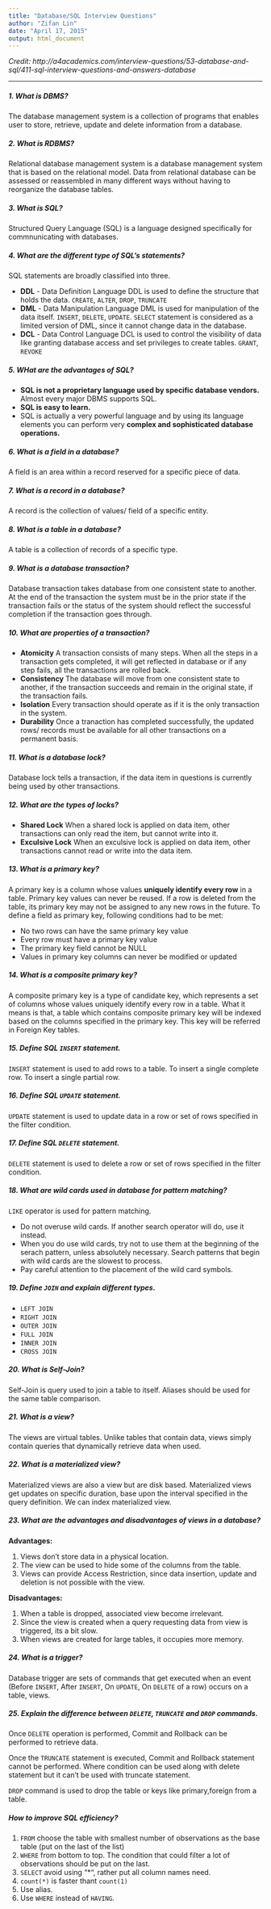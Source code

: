 ```yaml
---
title: "Database/SQL Interview Questions"
author: "Zifan Lin"
date: "April 17, 2015"
output: html_document
---
```



*Credit: http://a4academics.com/interview-questions/53-database-and-sql/411-sql-interview-questions-and-answers-database*

-------------------------
##### 1. What is DBMS?
The database management system is a collection of programs that enables user to store, retrieve, update and delete information from a database.

##### 2. What is RDBMS?
Relational database management system is a database management system that is based on the relational model. Data from relational database can be assessed or reassembled in many different ways without having to reorganize the database tables.

##### 3. What is SQL?
Structured Query Language (SQL) is a language designed specifically for commnunicating with databases.

##### 4. What are the different type of SQL's statements?
SQL statements are broadly classified into three.

- **DDL** - Data Definition Language
DDL is used to define the structure that holds the data. `CREATE`, `ALTER`, `DROP`, `TRUNCATE`
- **DML** - Data Manipulation Language
DML is used for manipulation of the data itself. `INSERT`, `DELETE`, `UPDATE`.
`SELECT` statement is considered as a limited version of DML, since it cannot change data in the database.
- **DCL** - Data Control Language
DCL is used to control the visibility of data like granting database access and set privileges to create tables. `GRANT`, `REVOKE`

##### 5. WHat are the advantages of SQL?
- **SQL is not a proprietary language used by specific database vendors.** Almost every major DBMS supports SQL.
- **SQL is easy to learn.**
- SQL is actually a very powerful language and by using its language elements you can perform very **complex and sophisticated database operations.**

##### 6. What is a field in a database?
A field is an area within a record reserved for a specific piece of data.

##### 7. What is a record in a database?
A record is the collection of values/ field of a specific entity.

##### 8. What is a table in a database?
A table is a collection of records of a specific type.

##### 9. What is a database transaction?
Database transaction takes database from one consistent state to another. At the end of the transaction the system must be in the prior state if the transaction fails or the status of the system should reflect the successful completion if the transaction goes through.

##### 10. What are properties of a transaction?
- **Atomicity** 
A transaction consists of many steps. When all the steps in a transaction gets completed, it will get reflected in database or if any step fails, all the transactions are rolled back.
- **Consistency**
The database will move from one consistent state to another, if the transaction succeeds and remain in the original state, if the transaction fails.
- **Isolation**
Every transaction should operate as if it is the only transaction in the system.
- **Durability**
Once a tranaction has completed successfully, the updated rows/ records must be available for all other transactions on a permanent basis.

##### 11. What is a database lock?
Database lock tells a transaction, if the data item in questions is currently being used by other transactions.

##### 12. What are the types of locks?
- **Shared Lock** When a shared lock is applied on data item, other transactions can only read the item, but cannot write into it.
- **Exculsive Lock** When an exculsive lock is applied on data item, other transactions cannot read or write into the data item.

##### 13. What is a primary key?
A primary key is a column whose values **uniquely identify every row** in a table. Primary key values can never be reused. If a row is deleted from the table, its primary key may not be assigned to any new rows in the future.
To define a field as primary key, following conditions had to be met:

- No two rows can have the same primary key value
- Every row must have a primary key value
- The primary key field cannot be NULL
- Values in primary key columns can never be modified or updated

##### 14. What is a composite primary key?
A composite primary key is a type of candidate key, which represents a set of columns whose values uniquely identify every row in a table. What it means is that, a table which contains composite primary key will be indexed based on the columns specified in the primary key. This key will be referred in Foreign Key tables.

##### 15. Define SQL `INSERT` statement.
`INSERT` statement is used to add rows to a table. To insert a single complete row. To insert a single partial row.

##### 16. Define SQL `UPDATE` statement.
`UPDATE` statement is used to update data in a row or set of rows specified in the filter condition.

##### 17. Define SQL `DELETE` statement.
`DELETE` statement is used to delete a row or set of rows specified in the filter condition.

##### 18. What are wild cards used in database for pattern matching?
`LIKE` operator is used for pattern matching.

- Do not overuse wild cards. If another search operator will do, use it instead.
- When you do use wild cards, try not to use them at the beginning of the serach pattern, unless absolutely necessary. Search patterns that begin with wild cards are the slowest to process.
- Pay careful attention to the placement of the wild card symbols.

##### 19. Define `JOIN` and explain different types.

- `LEFT JOIN` 
- `RIGHT JOIN`
- `OUTER JOIN` 
- `FULL JOIN`
- `INNER JOIN`
- `CROSS JOIN`

##### 20. What is Self-Join?
Self-Join is query used to join a table to itself. Aliases should be used for the same table comparison.

##### 21. What is a view?
The views are virtual tables. Unlike tables that contain data, views simply contain queries that dynamically retrieve data when used.

##### 22. What is a materialized view?
Materialized views are also a view but are disk based. Materialized views get updates on specific duration, base upon the interval specified in the query definition. We can index materialized view.

##### 23. What are the advantages and disadvantages of views in a database?
**Advantages:**

1. Views don't store data in a physical location.
2. The view can be used to hide some of the columns from the table.
3. Views can provide Access Restriction, since data insertion, update and deletion is not possible with the view.

**Disadvantages:**

1. When a table is dropped, associated view become irrelevant.
2. Since the view is created when a query requesting data from view is triggered, its a bit slow.
3. When views are created for large tables, it occupies more memory.

##### 24. What is a trigger?
Database trigger are sets of commands that get executed when an event (Before `INSERT`, After `INSERT`, On `UPDATE`, On `DELETE` of a row) occurs on a table, views.

##### 25. Explain the difference between `DELETE`, `TRUNCATE` and `DROP` commands.
Once `DELETE` operation is performed, Commit and Rollback can be performed to retrieve data.

Once the `TRUNCATE` statement is executed, Commit and Rollback statement cannot be performed. Where condition can be used along with delete statement but it can't be used with truncate statement.

`DROP` command is used to drop the table or keys like primary,foreign from a table.


##### How to improve SQL efficiency?

1. `FROM` choose the table with smallest number of observations as the base table (put on the last of the list)
2. `WHERE` from bottom to top. The condition that could filter a lot  of observations should be put on the last.
3. `SELECT` avoid using "*", rather put all column names need.
4. `count(*)` is faster thant `count(1)`
5. Use alias.
6. Use `WHERE` instead of `HAVING`.
